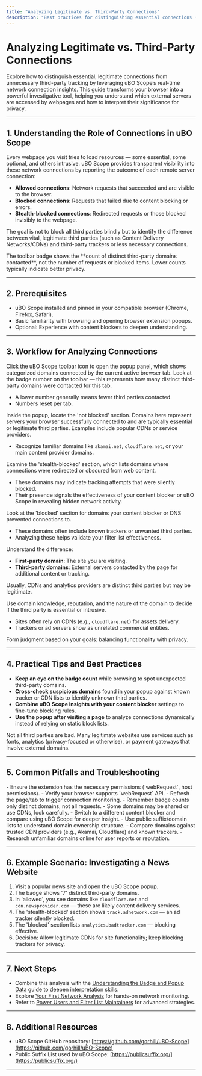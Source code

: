 ```yaml
---
title: "Analyzing Legitimate vs. Third-Party Connections"
description: "Best practices for distinguishing essential connections (like CDNs) from unnecessary third-party tracking, using the extension as a real-world privacy investigation tool."
---
```


# Analyzing Legitimate vs. Third-Party Connections

Explore how to distinguish essential, legitimate connections from unnecessary third-party tracking by leveraging uBO Scope’s real-time network connection insights. This guide transforms your browser into a powerful investigative tool, helping you understand which external servers are accessed by webpages and how to interpret their significance for privacy.

---

## 1. Understanding the Role of Connections in uBO Scope

Every webpage you visit tries to load resources — some essential, some optional, and others intrusive. uBO Scope provides transparent visibility into these network connections by reporting the outcome of each remote server connection:

- **Allowed connections**: Network requests that succeeded and are visible to the browser.
- **Blocked connections**: Requests that failed due to content blocking or errors.
- **Stealth-blocked connections**: Redirected requests or those blocked invisibly to the webpage.

The goal is not to block all third parties blindly but to identify the difference between vital, legitimate third parties (such as Content Delivery Networks/CDNs) and third-party trackers or less necessary connections.

<Tip>
The toolbar badge shows the **count of distinct third-party domains contacted**, not the number of requests or blocked items. Lower counts typically indicate better privacy.
</Tip>

---

## 2. Prerequisites

- uBO Scope installed and pinned in your compatible browser (Chrome, Firefox, Safari).
- Basic familiarity with browsing and opening browser extension popups.
- Optional: Experience with content blockers to deepen understanding.

---

## 3. Workflow for Analyzing Connections

<Steps>
<Step title="Open uBO Scope Popup">
Click the uBO Scope toolbar icon to open the popup panel, which shows categorized domains connected by the current active browser tab.
</Step>

<Step title="Interpret the Toolbar Badge">
Look at the badge number on the toolbar — this represents how many distinct third-party domains were contacted for this tab.

- A lower number generally means fewer third parties contacted.
- Numbers reset per tab.
</Step>

<Step title="Review Allowed Domains">
Inside the popup, locate the 'not blocked' section. Domains here represent servers your browser successfully connected to and are typically essential or legitimate third parties. Examples include popular CDNs or service providers.

- Recognize familiar domains like `akamai.net`, `cloudflare.net`, or your main content provider domains.
</Step>

<Step title="Identify Stealth-Blocked Domains">
Examine the 'stealth-blocked' section, which lists domains where connections were redirected or obscured from web content.

- These domains may indicate tracking attempts that were silently blocked.
- Their presence signals the effectiveness of your content blocker or uBO Scope in revealing hidden network activity.
</Step>

<Step title="Check Blocked Domains">
Look at the 'blocked' section for domains your content blocker or DNS prevented connections to.

- These domains often include known trackers or unwanted third parties.
- Analyzing these helps validate your filter list effectiveness.
</Step>

<Step title="Distinguish First-Party vs Third-Party Domains">
Understand the difference:

- **First-party domain**: The site you are visiting.
- **Third-party domains**: External servers contacted by the page for additional content or tracking.

Usually, CDNs and analytics providers are distinct third parties but may be legitimate.
</Step>

<Step title="Use Context to Judge Legitimacy">
Use domain knowledge, reputation, and the nature of the domain to decide if the third party is essential or intrusive.

- Sites often rely on CDNs (e.g., `cloudflare.net`) for assets delivery.
- Trackers or ad servers show as unrelated commercial entities.

Form judgment based on your goals: balancing functionality with privacy.
</Step>
</Steps>

---

## 4. Practical Tips and Best Practices

- **Keep an eye on the badge count** while browsing to spot unexpected third-party domains.
- **Cross-check suspicious domains** found in your popup against known tracker or CDN lists to identify unknown third parties.
- **Combine uBO Scope insights with your content blocker** settings to fine-tune blocking rules.
- **Use the popup after visiting a page** to analyze connections dynamically instead of relying on static block lists.

<Note>
Not all third parties are bad. Many legitimate websites use services such as fonts, analytics (privacy-focused or otherwise), or payment gateways that involve external domains.
</Note>

---

## 5. Common Pitfalls and Troubleshooting

<AccordionGroup title="Troubleshooting Common Issues">
<Accordion title="No Domains Showing in Popup">
- Ensure the extension has the necessary permissions (`webRequest`, host permissions).
- Verify your browser supports `webRequest` API.
- Refresh the page/tab to trigger connection monitoring.
</Accordion>

<Accordion title="Badge Count Seems Too High or Low">
- Remember badge counts only distinct domains, not all requests.
- Some domains may be shared or use CDNs, look carefully.
- Switch to a different content blocker and compare using uBO Scope for deeper insight.
</Accordion>

<Accordion title="Distinguishing Legitimate vs. Tracking Domains is Confusing">
- Use public suffix/domain lists to understand domain ownership structure.
- Compare domains against trusted CDN providers (e.g., Akamai, Cloudflare) and known trackers.
- Research unfamiliar domains online for user reports or reputation.
</Accordion>
</AccordionGroup>

---

## 6. Example Scenario: Investigating a News Website

1. Visit a popular news site and open the uBO Scope popup.
2. The badge shows '7' distinct third-party domains.
3. In 'allowed', you see domains like `cloudflare.net` and `cdn.newsprovider.com` — these are likely content delivery services.
4. The 'stealth-blocked' section shows `track.adnetwork.com` — an ad tracker silently blocked.
5. The 'blocked' section lists `analytics.badtracker.com` — blocking effective.
6. Decision: Allow legitimate CDNs for site functionality; keep blocking trackers for privacy.

---

## 7. Next Steps

- Combine this analysis with the [Understanding the Badge and Popup Data](https://.../guides/interpreting-results/badge-meanings) guide to deepen interpretation skills.
- Explore [Your First Network Analysis](https://.../guides/getting-started/first-analysis) for hands-on network monitoring.
- Refer to [Power Users and Filter List Maintainers](https://.../guides/real-world-use-cases/power-users-maintainers) for advanced strategies.


---

## 8. Additional Resources

- uBO Scope GitHub repository: [https://github.com/gorhill/uBO-Scope](https://github.com/gorhill/uBO-Scope)
- Public Suffix List used by uBO Scope: [https://publicsuffix.org/](https://publicsuffix.org/)

---